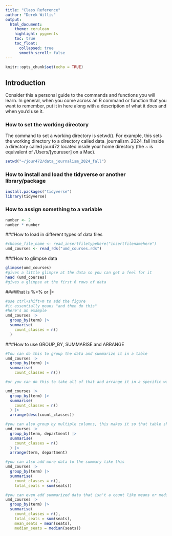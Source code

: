 ```yaml
---
title: "Class Reference"
author: "Derek Willis"
output:
  html_document:
    theme: cerulean
    highlight: pygments
    toc: true
    toc_float:
      collapsed: true
      smooth_scroll: false
---
```


```r
knitr::opts_chunk$set(echo = TRUE)
```

## Introduction

Consider this a personal guide to the commands and functions you will learn. In general, when you come across an R command or function that you want to remember, put it in here along with a description of what it does and when you'd use it.

### How to set the working directory

The command to set a working directory is setwd(). For example, this sets the working directory to a directory called data_journalism_2024_fall inside a directory called jour472 located inside your home directory (the ~ is equivalent of /Users/[youruser] on a Mac).

```r
setwd("~/jour472/data_journalism_2024_fall")
```

### How to install and load the tidyverse or another library/package

```r
install.packages("tidyverse")
library(tidyverse)
```

### How to assign something to a variable
```r
number <- 2
number * number
```
###How to load in different types of data files
```r
#choose_file_name <- read_insertfiletypehere("insertfilenamehere")
umd_courses <- read_rds("umd_courses.rds")
```

###How to glimpse data
```r
glimpse(umd_courses)
#gives a little glimpse at the data so you can get a feel for it
head (umd_courses)
#gives a glimpse at the first 6 rows of data
```
###What is %>% or |>
```r
#use ctrl+shift+m to add the figure
#it essentially means "and then do this"
#here's an example
umd_courses |>
  group_by(term) |>
  summarise(
    count_classes = n()
  )
```

###How to use GROUP_BY, SUMMARISE and ARRANGE
```r
#You can do this to group the data and summarize it in a table
umd_courses |>
  group_by(term) |>
  summarise(
    count_classes = n())

#or you can do this to take all of that and arrange it in a specific way

umd_courses |>
  group_by(term) |>
  summarise(
    count_classes = n()
  ) |>
  arrange(desc(count_classes))

#you can also group by multiple columns, this makes it so that table shows how many classes each department had each term.
umd_courses |>
  group_by(term, department) |>
  summarise(
    count_classes = n()
  ) |>
  arrange(term, department)

#you can also add more data to the summary like this
umd_courses |>
  group_by(term) |>
  summarise(
    count_classes = n(),
    total_seats = sum(seats))

#you can even add summarized data that isn't a count like means or medians
umd_courses |>
  group_by(term) |>
  summarise(
    count_classes = n(),
    total_seats = sum(seats),
    mean_seats = mean(seats),
    median_seats = median(seats))
```

